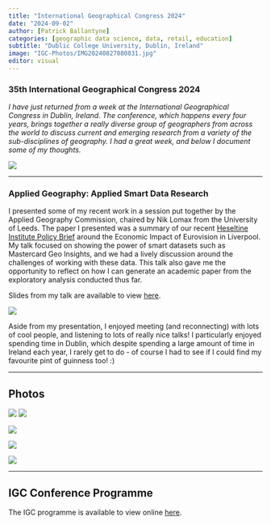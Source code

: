 ```yaml
---
title: "International Geographical Congress 2024"
date: "2024-09-02"
author: [Patrick Ballantyne]
categories: [geographic data science, data, retail, education]
subtitle: "Dublic College University, Dublin, Ireland"
image: "IGC-Photos/IMG20240827080831.jpg"
editor: visual
---
```


### 35th International Geographical Congress 2024

*I have just returned from a week at the International Geographical Congress in Dublin, Ireland. The conference, which happens every four years, brings together a really diverse group of geographers from across the world to discuss current and emerging research from a variety of the sub-disciplines of geography. I had a great week, and below I document some of my thoughts.*

![](IGC-Photos/IMG20240827080831.jpg)

------------------------------------------------------------------------

### Applied Geography: Applied Smart Data Research

I presented some of my recent work in a session put together by the Applied Geography Commission, chaired by Nik Lomax from the University of Leeds. The paper I presented was a summary of our recent [Heseltine Institute Policy Brief](https://www.liverpool.ac.uk/media/livacuk/publicpolicyamppractice/pbseries3/PB315.pdf) around the Economic Impact of Eurovision in Liverpool. My talk focused on showing the power of smart datasets such as Mastercard Geo Insights, and we had a lively discussion around the challenges of working with these data. This talk also gave me the opportunity to reflect on how I can generate an academic paper from the exploratory analysis conducted thus far. 

Slides from my talk are available to view [here](IGC-Slides-PB.pdf).

![](IGC-Slides.jpg)

Aside from my presentation, I enjoyed meeting (and reconnecting) with lots of cool people, and listening to lots of really nice talks! I particularly enjoyed spending time in Dublin, which despite spending a large amount of time in Ireland each year, I rarely get to do - of course I had to see if I could find my favourite pint of guinness too! :)

------------------------------------------------------------------------

## Photos

![](IGC-Photos/IMG20240827095617.jpg)
![](IGC-Photos/IMG-20240827-WA0004.jpg)

![](IGC-Photos/IMG20240828195450.jpg)

![](IGC-Photos/IMG20240828195957.jpg)

![](IGC-Photos/IMG-20240827-WA0011.jpg)

------------------------------------------------------------------------

## IGC Conference Programme

The IGC programme is available to view online [here](https://igc2024dublin.org/programme/congress-programme/).

